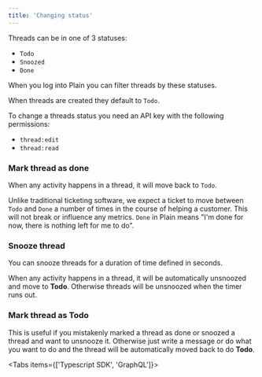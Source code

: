 ```yaml
---
title: 'Changing status'
---
```


Threads can be in one of 3 statuses:

- `Todo`
- `Snoozed`
- `Done`

When you log into Plain you can filter threads by these statuses.

When threads are created they default to `Todo`.

To change a threads status you need an API key with the following permissions:

- `thread:edit`
- `thread:read`

### Mark thread as done

When any activity happens in a thread, it will move back to `Todo`.

Unlike traditional ticketing software, we expect a ticket to move between `Todo` and `Done` a number of times in the course of helping a customer. This will not break or influence any metrics. `Done` in Plain means "I'm done for now, there is nothing left for me to do".

<Tabs>
  <Tab title="Typescript SDK">
    <Snippet file="typescript-sdk/mark-thread-as-done.mdx" />
  </Tab>
  <Tab title="GraphQL">
    <Snippet file="graphql/mark-thread-as-done.mdx" />
  </Tab>
</Tabs>

### Snooze thread

You can snooze threads for a duration of time defined in seconds.

When any activity happens in a thread, it will be automatically unsnoozed and move to **Todo**. Otherwise threads will be unsnoozed when the timer runs out.

<Tabs>
  <Tab title="Typescript SDK">
    <Snippet file="typescript-sdk/snooze-thread.mdx" />
  </Tab>
  <Tab title="GraphQL">
    <Snippet file="graphql/snooze-thread.mdx" />
  </Tab>
</Tabs>

### Mark thread as Todo

This is useful if you mistakenly marked a thread as done or snoozed a thread and want to unsnooze it. Otherwise just write a message or do what you want to do and the thread will be automatically moved back to do **Todo**.

<Tabs items={['Typescript SDK', 'GraphQL']}>
  <Tab>
    <Snippet file="typescript-sdk/mark-thread-as-todo.mdx" />
  </Tab>
  <Tab>
    <Snippet file="graphql/mark-thread-as-todo.mdx" />
  </Tab>
</Tabs>
